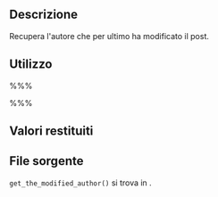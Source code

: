 {{Languages|
{{en|Function Reference/get_the_modified_author}}
{{it|Riferimento funzioni/get_the_modified_author}}
}}

== Descrizione ==

Recupera l'autore che per ultimo ha modificato il post.

== Utilizzo ==

%%%<?php echo get_the_modified_author(); ?>%%%

== Valori restituiti ==

{{it:Return||string|Il nome dell'autore}}

== File sorgente ==

<tt>get_the_modified_author()</tt> si trova in {{Trac|wp-includes/author-template.php}}.

{{Stub}}